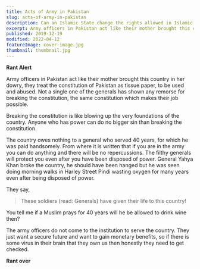 ```yaml
---
title: Acts of Army in Pakistan
slug: acts-of-army-in-pakistan
description: Can an Islamic State change the rights allowed in Islamic Texts?
excerpt: Army officers in Pakistan act like their mother brought this country in her dowry, they treat the constitution of Pakistan as tissue paper, to be used and abused. Not a single one of the generals has shown any remorse for breaking the constitution, the same constitution which makes their job possible.
published: 2019-12-19
modified: 2022-04-12
featureImage: cover-image.jpg
thumbnail: thumbnail.jpg
---
```


**Rant Alert**

Army officers in Pakistan act like their mother brought this country in her dowry, they treat the constitution of Pakistan as tissue paper, to be used and abused. Not a single one of the generals has shown any remorse for breaking the constitution, the same constitution which makes their job possible.

Breaking the constitution is like blowing up the very foundations of the country. Anyone who has power can do no bigger sin than breaking the constitution.

The country owes nothing to a general who served 40 years, for which he was paid handsomely. From where it is written that if you are in the army you can do anything and there will be no repercussions. The filthy generals will protect you even after you have been disposed of power. General Yahya Khan broke the country, he should have been hanged but he was seen doing morning walks in Harley Street Pindi wasting oxygen for many years even after being disposed of power.

They say,

> These soldiers (read: Generals) have given their life to this country!

You tell me if a Muslim prays for 40 years will he be allowed to drink wine then?

The army officers do not come to the institution to serve the country. They just want a secure future and want to gain monetary benefits, so if there is some virus in their brain that they own us then honestly they need to get checked.

**Rant over**
